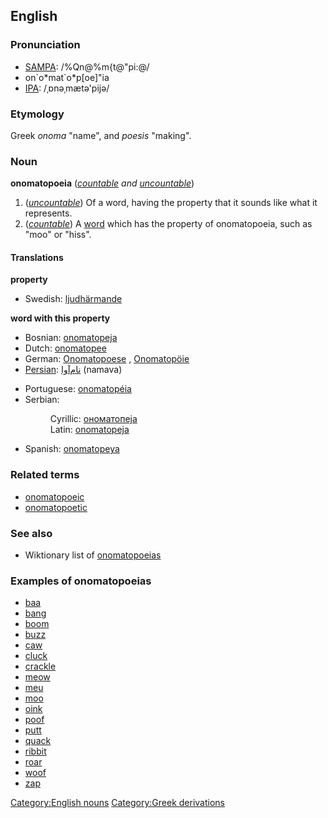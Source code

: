 {{wikipedia}}
==English==

===Pronunciation===
*[[w:SAMPA|SAMPA]]: /%Qn@%m{t@"pi:@/
*on`o*mat`o*p[oe]"ia
*[[w:International_Phonetic_Alphabet|IPA]]: /ˌɒnəˌmætə'pijə/
===Etymology===
Greek ''onoma'' "name", and ''poesis'' "making".
===Noun===
'''onomatopoeia''' (''[[countable]] and [[uncountable]]'')

#(''[[uncountable]]'') Of a word, having the property that it sounds like what it represents.
#(''[[countable]]'') A [[word]] which has the property of onomatopoeia, such as "moo" or "hiss".

====Translations====

'''property'''
{{top}}
{{mid}}
*Swedish: [[ljudhärmande]]
{{bottom}}

'''word with this property'''
{{top}}
*Bosnian: [[onomatopeja#Bosnian|onomatopeja]] {{f}}
*Dutch: [[onomatopee]]
*German: [[Onomatopoese]] {{f}}, [[Onomatopöie]] {{f}}
*[[Persian]]: [[نام‌آوا]] (namava)
{{mid}}
*Portuguese: [[onomatopéia]]
*Serbian:
*:Cyrillic: [[ономатопеја#Serbian|ономатопеја]] {{f}}
*:Latin: [[onomatopeja#Serbian|onomatopeja]] {{f}}
*Spanish: [[onomatopeya]]
{{bottom}}

===Related terms===
*[[onomatopoeic]]
*[[onomatopoetic]]

===See also===
*Wiktionary list of [[:Category:Onomatopoeia|onomatopoeias]]

===Examples of onomatopoeias===
*[[baa]]
*[[bang]]
*[[boom]]
*[[buzz]]
*[[caw]]
*[[cluck]]
*[[crackle]]
*[[meow]]
*[[meu]]
*[[moo]]
*[[oink]]
*[[poof]]
*[[putt]]
*[[quack]]
*[[ribbit]]
*[[roar]]
*[[woof]]
*[[zap]]


[[Category:English nouns]]
[[Category:Greek derivations]]